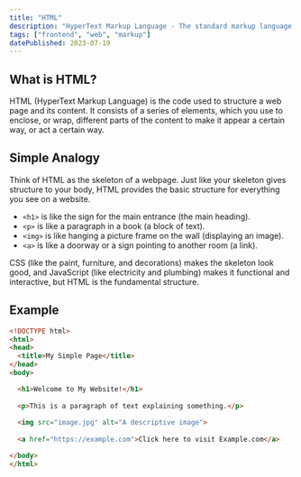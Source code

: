 ```yaml
---
title: "HTML"
description: "HyperText Markup Language - The standard markup language for documents designed to be displayed in a web browser."
tags: ["frontend", "web", "markup"]
datePublished: 2023-07-19
---
```


## What is HTML?

HTML (HyperText Markup Language) is the code used to structure a web page and its content. It consists of a series of elements, which you use to enclose, or wrap, different parts of the content to make it appear a certain way, or act a certain way.

## Simple Analogy

Think of HTML as the skeleton of a webpage. Just like your skeleton gives structure to your body, HTML provides the basic structure for everything you see on a website.

*   `<h1>` is like the sign for the main entrance (the main heading).
*   `<p>` is like a paragraph in a book (a block of text).
*   `<img>` is like hanging a picture frame on the wall (displaying an image).
*   `<a>` is like a doorway or a sign pointing to another room (a link).

CSS (like the paint, furniture, and decorations) makes the skeleton look good, and JavaScript (like electricity and plumbing) makes it functional and interactive, but HTML is the fundamental structure.

## Example

```html
<!DOCTYPE html>
<html>
<head>
  <title>My Simple Page</title>
</head>
<body>

  <h1>Welcome to My Website!</h1>
  
  <p>This is a paragraph of text explaining something.</p>
  
  <img src="image.jpg" alt="A descriptive image">
  
  <a href="https://example.com">Click here to visit Example.com</a>

</body>
</html>
``` 